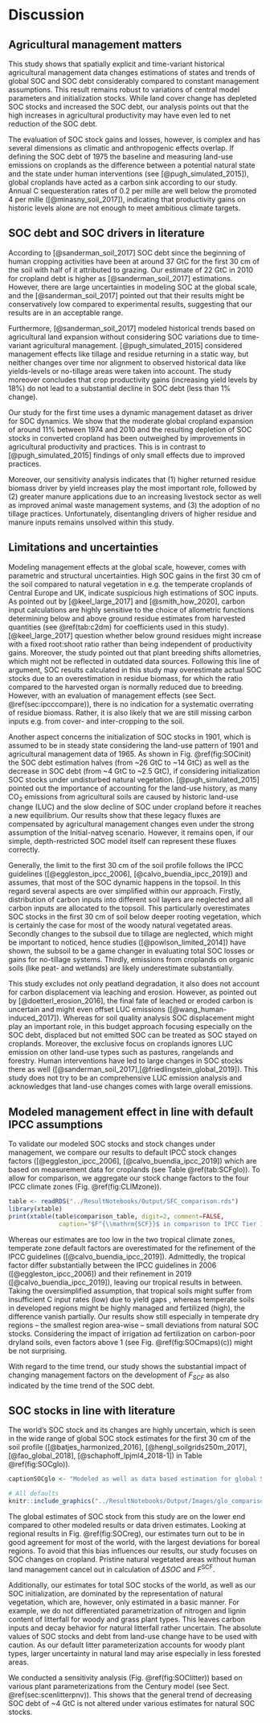# Discussion

## Agricultural management matters

This study shows that spatially explicit and time-variant historical agricultural management data changes estimations of states and trends of global SOC and SOC debt considerably compared to constant management assumptions. This result remains robust to variations of central model parameters and initialization stocks. While land cover change has depleted SOC stocks and increased the SOC debt, our analysis points out that the high increases in agricultural productivity may have even led to net reduction of the SOC debt.

The evaluation of SOC stock gains and losses, however, is complex and has several dimensions as climatic and anthropogenic effects overlap. If defining the SOC debt of 1975 the baseline and measuring land-use emissions on croplands as the difference between a potential natural state and the state under human interventions (see [@pugh_simulated_2015]), global croplands have acted as a carbon sink according to our study. Annual C sequesteration rates of 0.2 per mille are well below the promoted 4 per mille ([@minasny_soil_2017]), indicating that productivity gains on historic levels alone are not enough to meet ambitious climate targets. 

## SOC debt and SOC drivers in literature

According to [@sanderman_soil_2017] SOC debt since the beginning of human cropping activities have been at around 37 GtC for the first 30 cm of the soil with half of it attributed to grazing. Our estimate of 22 GtC in 2010 for cropland debt is higher as [@sanderman_soil_2017] estimations. However, there are large uncertainties in modeling SOC at the global scale, and the [@sanderman_soil_2017] pointed out that their results might be conservatively low compared to experimental results, suggesting that our results are in an acceptable range.

Furthermore, [@sanderman_soil_2017] modeled historical trends based on agricultural land expansion without considering SOC variations due to time-variant agricultural management. [@pugh_simulated_2015] considered management effects like tillage and residue returning in a static way, but neither changes over time nor alignment to observed historical data like yields-levels or no-tillage areas were taken into account. The study moreover concludes that crop productivity gains (increasing yield levels by 18%) do not lead to a substantial decline in SOC debt (less than 1\% change).

Our study for the first time uses a dynamic management dataset as driver for SOC dynamics. We show that the moderate global cropland expansion of around 11% between 1974 and 2010 and the resulting depletion of SOC stocks in converted cropland has been outweighed by improvements in agricultural productivity and practices. This is in contrast to [@pugh_simulated_2015] findings of only small effects due to improved practices.

Moreover, our sensitivity analysis indicates that (1) higher returned residue biomass driver by yield increases play the most important role, followed by (2) greater manure applications due to an increasing livestock sector as well as improved animal waste management systems, and (3) the adoption of no tillage practices. Unfortunately, disentangling drivers of higher residue and manure inputs remains unsolved within this study.

## Limitations and uncertainties

Modeling management effects at the global scale, however, comes with parametric and structural uncertainties. High SOC gains in the first 30 cm of the soil compared to natural vegetation in e.g. the temperate croplands of Central Europe and UK, indicate suspicious high estimations of SOC inputs. As pointed out by [@keel_large_2017] and [@smith_how_2020], carbon input calculations are highly sensitive to the choice of allometric functions determining below and above ground residue estimates from harvested quantities (see \@ref(tab:c2dm) for coefficients used in this study). [@keel_large_2017] question whether below ground residues might increase with a fixed root:shoot ratio rather than being independent of productivity gains. Moreover, the study pointed out that plant breeding shifts allometries, which might not be reflected in outdated data sources. Following this line of argument, SOC results calculated in this study may overestimate actual SOC stocks due to an overestimation in residue biomass, for which the ratio compared to the harvested organ is normally reduced due to breeding. However, with an evaluation of management effects (see Sect. \@ref(sec:ipcccompare)), there is no indication for a systematic overrating of residue biomass. Rather, it is also likely that we are still missing carbon inputs e.g. from cover- and inter-cropping to the soil.

Another aspect concerns the initialization of SOC stocks in 1901, which is assumed to be in steady state considering the land-use pattern of 1901 and agricultural management data of 1965. As shown in Fig. \@ref(fig:SOCinit) the SOC debt estimation halves (from ~26 GtC to ~14 GtC) as well as the decrease in SOC debt (from ~4 GtC to ~2.5 GtC), if considering initialization SOC stocks under undisturbed natural vegetation. [@pugh_simulated_2015] pointed out the importance of accounting for the land-use history, as many CO~2~ emissions from agricultural soils are caused by historic land-use change (LUC) and the slow decline of SOC under cropland before it reaches a new equilibrium. Our results show that these legacy fluxes are compensated by agricultural management changes even under the strong assumption of the Initial-natveg scenario. However, it remains open, if our simple, depth-restricted SOC model itself can represent these fluxes correctly. 

Generally, the limit to the first 30 cm of the soil profile follows the IPCC guidelines ([@eggleston_ipcc_2006], [@calvo_buendia_ipcc_2019]) and assumes, that most of the SOC dynamic happens in the topsoil. In this regard several aspects are over simplified within our approach. Firstly, distribution of carbon inputs into different soil layers are neglected and all carbon inputs are allocated to the topsoil. This particularly overestimates SOC stocks in the first 30 cm of soil below deeper rooting vegetation, which is certainly the case for most of the woody natural vegetated areas. Secondly changes to the subsoil due to tillage are neglected, which might be important to noticed, hence studies ([@powlson_limited_2014]) have shown, the subsoil to be a game changer in evaluating total SOC losses or gains for no-tillage systems. Thirdly, emissions from croplands on organic soils (like peat- and wetlands) are likely underestimate substantially. 

This study excludes not only peatland degradation, it also does not account for carbon displacement via leaching and erosion. However, as pointed out by [@doetterl_erosion_2016], the final fate of leached or eroded carbon is uncertain and might even offset LUC emissions ([@wang_human-induced_2017]). Whereas for soil quality analysis SOC displacement might play an important role, in this budget approach focusing especially on the SOC debt, displaced but not emitted SOC can be treated as SOC stayed on croplands.
Moreover, the exclusive focus on croplands ignores LUC emission on other land-use types such as pastures, rangelands and forestry. Human interventions have led to large changes in SOC stocks there as well ([@sanderman_soil_2017],[@friedlingstein_global_2019]). This study does not try to be an comprehensive LUC emission analysis and acknowledges that land-use changes comes with large overall emissions.

## Modeled management effect in line with default IPCC assumptions {#sec:ipcccompare}

To validate our modeled SOC stocks and stock changes under management, we compare our results to default IPCC stock changes factors ([@eggleston_ipcc_2006], [@calvo_buendia_ipcc_2019]) which are based on measurement data for croplands (see Table \@ref(tab:SCFglo)). To allow for comparison, we aggregate our stock change factors to the four IPCC climate zones (Fig. \@ref(fig:CLIMzone)).

```r
table <- readRDS("../ResultNotebooks/Output/SFC_comparison.rds")
library(xtable)
print(xtable(table$comparison_table, digit=2, comment=FALSE, 
              caption="$F^{\\mathrm{SCF}}$ in comparison to IPCC Tier 1 default factors: Stock change factors are in good agreement with the default values of the IPCC in general. For the tropical regions the assumptions changed notablly from the guidelines in 2006 to the update in 2019. leaving our results in very good agreement with the old default assumptions. Default assumption are given under the assumption of medium input systems, which, considering the yield gap in mainly developing regions in the tropics, might be an overestimation and decrease $F^{\\mathrm{SCF}}$ by additional 5-8 percent. Also modelled $F^{SOC}$ have increased for all climates over time."))
```

Whereas our estimates are too low in the two tropical climate zones, temperate zone default factors are overestimated for the refinement of the IPCC guidelines ([@calvo_buendia_ipcc_2019]). Admittedly, the tropical factor differ substantially between the IPCC guidelines in 2006 ([@eggleston_ipcc_2006]) and their refinement in 2019 ([@calvo_buendia_ipcc_2019]), leaving our tropical results in between.
Taking the oversimplified assumption, that tropical soils might suffer from insufficient C input rates (low) due to yield gaps , whereas temperate soils in developed regions might be highly managed and fertilized (high), the difference vanish partially. Our results show still especially in temperate dry regions -- the smallest region area-wise -- small deviations from natural SOC stocks. Considering the impact of irrigation ad fertilization on carbon-poor dryland soils, even factors above 1 (see Fig. \@ref(fig:SOCmaps)(c)) might be not surprising. 

With regard to the time trend, our study shows the substantial impact of changing management factors on the development of $F_{SCF}$ as also indicated by the time trend of the SOC debt.

## SOC stocks in line with literature

The world's SOC stock and its changes are highly uncertain, which is seen in the wide range of global SOC stock estimates for the first 30 cm of the soil profile ([@batjes_harmonized_2016], [@hengl_soilgrids250m_2017], [@fao_global_2018], [@schaphoff_lpjml4_2018-1]) in Table \@ref(fig:SOCglo)).

```r
captionSOCglo <- "Modeled as well as data based estimation for global SOC stock in GtC for the first 30 cm of soil aggregated over all land area. Note that SoilGrids, GSOC and WISE do not consider land-use as well as changes over time and rely on soil profile data gather over a long period of time. This makes it hard to pinpoint a specific year for these SOC estimations. In this context they will be compared to modeled data from LPJmL4 for potential natural vegetation and this study for the year 2010."
```

```r
# All defaults
knitr::include_graphics("../ResultNotebooks/Output/Images/glo_comparisonfigure.png")
```

The global estimates of SOC stock from this study are on the lower end compared to other modeled results or data driven estimates. Looking at regional results in Fig. \@ref(fig:SOCreg), our estimates turn out to be in good agreement for most of the world, with the largest deviations for boreal regions. To avoid that this bias influences our results, our study focuses on SOC changes on cropland. Pristine natural vegetated areas without human land management cancel out in calculation of $\Delta SOC$ and $F^\mathrm{SCF}$.

Additionally, our estimates for total SOC stocks of the world, as well as our SOC initialization, are dominated by the representation of natural vegetation, which are, however, only estimated in a basic manner. For example, we do not differentiated parametrization of nitrogen and lignin content of litterfall for woody and grass plant types. This leaves carbon inputs and decay behavior for natural litterfall rather uncertain. The absolute values of SOC stocks and debt from land-use change have to be used with caution. As our default litter parameterization accounts for woody plant types, larger uncertainty in natural land may arise especially in less forested areas.

We conducted a sensitivity analysis (Fig. \@ref(fig:SOClitter)) based on various plant parameterizations from the Century model (see Sect. \@ref(sec:scenlitterpnv)). This shows that the general trend of decreasing SOC debt of ~4 GtC is not altered under various estimates for natural SOC stocks.
